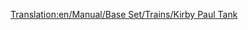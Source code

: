 [[Translation:en/Manual/Base Set/Trains/Kirby Paul Tank]]
{{en/Manual/Base Set/Trains/Trains|Cost=£ 8,203 ($ 16.462)
|Speed=64 kph (40 mph)
|Weight=47 t
|Power=300 hp (223 kW)
|Annual=£ 820 ($ 1.640)
|Designed=1929
|Lifespan=15
|Capacity=N/A
|Description=The Kirby-Paul Tank is among the engines available when the game starts. It's cheap and has very low speed and capacity. Upgrade away from these as soon as time and money permit it.
|Real-life=Collett Pannier Tank
}}